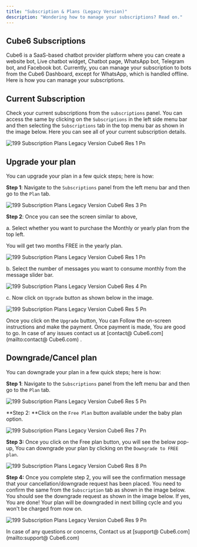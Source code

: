 ```yaml
---
title: "Subscription & Plans (Legacy Version)"
description: "Wondering how to manage your subscriptions? Read on."
---
```


## Cube6 Subscriptions

Cube6 is a SaaS-based chatbot provider platform where you can create a website bot, Live chatbot widget, Chatbot page, WhatsApp bot, Telegram bot, and Facebook bot. Currently, you can manage your subscription to bots from the  Cube6 Dashboard, except for WhatsApp, which is handled offline. Here is how you can manage your subscriptions.

## **Current Subscription**

Check your current subscriptions from the `subscriptions` panel. You can access the same by clicking on the `Subscriptions` in the left side menu bar and then selecting the `Subscriptions` tab in the top menu bar as shown in the image below. Here you can see all of your current subscription details.

![199 Subscription Plans Legacy Version  Cube6 Res 1 Pn](/images/how-botpenguin-works/subscription-legacy/199.subscription__plans_legacy_version__Cube6_res-2.png)

## **Upgrade your plan**

You can upgrade your plan in a few quick steps; here is how:

**Step 1**: Navigate to the `Subscriptions` panel from the left menu bar and then go to the `Plan` tab.

![199 Subscription Plans Legacy Version  Cube6 Res 3 Pn](/images/how-botpenguin-works/subscription-legacy/199.subscription__plans_legacy_version__Cube6_res-3.png)

**Step 2**: Once you can see the screen similar to above,

a. Select whether you want to purchase the Monthly or yearly plan from the top left.

<Check>
  You will get two months FREE in the yearly plan.
</Check>

![199 Subscription Plans Legacy Version  Cube6 Res 1 Pn](/images/how-botpenguin-works/subscription-legacy/199.subscription__plans_legacy_version__Cube6_res-1.png)

b. Select the number of messages you want to consume monthly from the message slider bar.

![199 Subscription Plans Legacy Version  Cube6 Res 4 Pn](/images/how-botpenguin-works/subscription-legacy/199.subscription__plans_legacy_version__Cube6_res-4.png)

c. Now click on `Upgrade` button as shown below in the image.

![199 Subscription Plans Legacy Version  Cube6 Res 5 Pn](/images/how-botpenguin-works/subscription-legacy/199.subscription__plans_legacy_version__Cube6_res-5.png)

Once you click on the `Upgrade` button, You can Follow the on-screen instructions and make the payment. Once payment is made, You are good to go. In case of any issues contact us at [contact@ Cube6.com](mailto:contact@ Cube6.com) .

## **Downgrade/Cancel plan**

You can downgrade your plan in a few quick steps; here is how:

**Step 1**: Navigate to the `Subscriptions` panel from the left menu bar and then go to the `Plan` tab.

![199 Subscription Plans Legacy Version  Cube6 Res 5 Pn](/images/how-botpenguin-works/subscription-legacy/199.subscription__plans_legacy_version__Cube6_res-6.png)

\*\*Step 2: \*\*Click on the `Free Plan` button available under the baby plan option.

![199 Subscription Plans Legacy Version  Cube6 Res 7 Pn](/images/how-botpenguin-works/subscription-legacy/199.subscription__plans_legacy_version__Cube6_res-7.png)

**Step 3:** Once you click on the Free plan button, you will see the below pop-up, You can downgrade your plan by clicking on the `Downgrade to FREE plan`.

![199 Subscription Plans Legacy Version  Cube6 Res 8 Pn](/images/how-botpenguin-works/subscription-legacy/199.subscription__plans_legacy_version__Cube6_res-8.png)

**Step 4:** Once you complete step 2, you will see the confirmation message that your cancellation/downgrade request has been placed. You need to confirm the same from the `Subscription` tab as shown in the image below. You should see the downgrade request as shown in the image below. If yes, You are done\! Your plan will be downgraded in next billing cycle and you won't be charged from now on.

![199 Subscription Plans Legacy Version  Cube6 Res 9 Pn](/images/how-botpenguin-works/subscription-legacy/199.subscription__plans_legacy_version__Cube6_res-9.png)

<Info>
  In case of any questions or concerns, Contact us at  [support@ Cube6.com](mailto:support@ Cube6.com)
</Info>